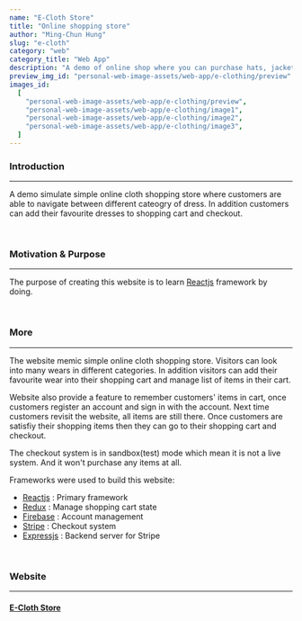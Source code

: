```yaml
---
name: "E-Cloth Store"
title: "Online shopping store"
author: "Ming-Chun Hung"
slug: "e-cloth"
category: "web"
category_title: "Web App"
description: "A demo of online shop where you can purchase hats, jackets, sneakers and clothes. Add your favourite items to your shopping cart and purchase online."
preview_img_id: "personal-web-image-assets/web-app/e-clothing/preview"
images_id:
  [
    "personal-web-image-assets/web-app/e-clothing/preview",
    "personal-web-image-assets/web-app/e-clothing/image1",
    "personal-web-image-assets/web-app/e-clothing/image2",
    "personal-web-image-assets/web-app/e-clothing/image3",
  ]
---
```


### Introduction

---

A demo simulate simple online cloth shopping store where
customers are able to navigate between different cateogry of dress.
In addition customers can add their favourite dresses to shopping
cart and checkout.

<br />

### Motivation & Purpose

---

The purpose of creating this website is to learn [Reactjs](https://react.dev/)
framework by doing.

<br />

### More

---

The website memic simple online cloth shopping store. Visitors can look into
many wears in different categories. In addition visitors can add their favourite
wear into their shopping cart and manage list of items in their cart.

Website also provide a feature to remember customers' items in cart,
once customers register an account and sign in with the account. Next
time customers revisit the website, all items are still there.
Once customers are satisfiy their shopping items then they can go to their
shopping cart and checkout.

The checkout system is in sandbox(test) mode which mean it is not a live system.
And it won't purchase any items at all.

Frameworks were used to build this website:

- [Reactjs](https://react.dev/) : Primary framework
- [Redux](https://redux.js.org/) : Manage shopping cart state
- [Firebase](https://firebase.google.com/) : Account management
- [Stripe](https://stripe.com/) : Checkout system
- [Expressjs](https://expressjs.com/) : Backend server for Stripe

<br />

### Website

---

#### [E-Cloth Store](https://tomneo2004.github.io/E-Clothing/)

<br />
